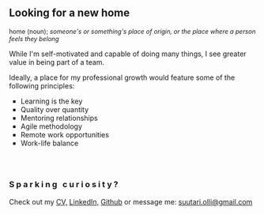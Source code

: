 <h2 tabIndex="0" className="contact-title">Looking for a new home</h2>
<small tabIndex="0" style="font-size: .89em; text-align: center;">home (noun); <i>someone's or something's place of origin, or the place where a person feels they belong</i></small>
<p tabIndex="0">While I'm self-motivated and capable of doing many things, I see greater value in being part of a team.</p>
<p tabIndex="0">Ideally, a place for my professional growth would feature some of the following principles:</p>
<ul tabIndex="0" style="list-style: square;">
    <li>
         Learning is the key
    </li>
    <li>
         Quality over quantity
    </li>
    <li>
         Mentoring relationships
    </li>
    <li>
         Agile methodology
    </li>
    <li>
         Remote work opportunities
    </li>
    <li>
         Work-life balance
    </li>
</ul>

<h3 tabIndex="0" style="margin-top: 4em; margin-bottom: 1em; letter-spacing: .22em;">Sparking curiosity?</h3>
<p tabIndex="0" className="spark-links">Check out my <a download href="Olli_Suutari_cv_2020.pdf">CV,</a> <a href="https://www.linkedin.com/in/olli-suutari/">LinkedIn,</a> <a href="https://github.com/Olli-Suutari"> Github</a> or message me: <a href="mailto:suutari.olli@gmail.com" target="_top"> suutari.olli@gmail.com</a></p>